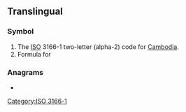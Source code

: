 {{also|kh|Kh|kH|.kh}}
==Translingual==

===Symbol===
{{head|mul|symbol}}

# The [[ISO]] 3166-1 two-letter (alpha-2) code for [[Cambodia]].
# Formula for {{l|en|potassium hydride}}

===Anagrams===

* {{l|mul|HK}}

[[Category:ISO 3166-1]]